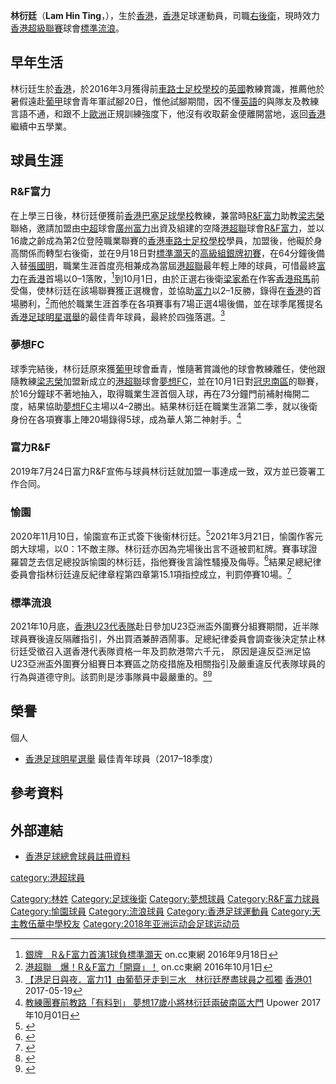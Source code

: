 {{Infobox football biography
| name        = 林衍廷 <br> Lam Hin Ting
| image       = Lam Hin Ting.jpg
| fullname    = 林衍廷
| nickname    = Fat Gor
| birth_date  = {{birth date and age|1999|12|9}}
| birth_place = [[香港|香港]]
| height      = {{height|m=1.75}}
| position    = [[右後衛|右後衛]]、[[右中場|右中場]]
| currentclub = [[香港流浪足球會|標準流浪]]
| clubnumber  =
| youthyears1 = 2008–2009
| youthclubs1 = [[傑志足球學校|香港巴塞足球學校]]
| youthyears2 = 2009–2016
| youthclubs2 = [[車路士足校學校_(香港)|車路士足校學校 (香港)]]
| years1 = 2016–2017
| clubs1 = [[富力R&F|富力R&F]]
| caps1  = 8
| goals1 = 0
| years2 = 2017–2019
| clubs2 = [[夢想體育會|夢想FC]]
| caps2  = 28
| goals2 = 5
| years3 = 2019–2020
| clubs3 = [[富力R&F|富力R&F]]
| caps3  = 5
| goals3 = 0
| years4 = 2020–2021
| clubs4 = [[愉園體育會|愉園]]
| caps4  = 14
| goals4 = 1
| years5 = 2021–
| clubs5 = [[香港流浪足球會|標準流浪]]
| caps5  = 0
| goals5 = 0
| nationalyears1 = 2018–
| nationalteam1  = [[香港奧運足球代表隊|香港U23]]
| nationalcaps1  = 7
| nationalgoals1 = 0
| nationalyears2 = 
| nationalteam2  = 
| nationalcaps2  = 
| nationalgoals2 = 
| pcupdate = 
| ntupdate = 
}}

'''林衍廷'''（'''Lam Hin Ting'''，{{bd|1999年|12月9日||}}），生於[[香港|香港]]，[[香港|香港]]足球運動員，司職[[右後衛|右後衛]]，現時效力[[香港超級聯賽|香港超級聯賽]]球會[[香港流浪足球會|標準流浪]]。

==早年生活==
林衍廷生於[[香港|香港]]，於2016年3月獲得前[[車路士足校學校_(香港)|車路士足校學校]]的[[英國|英國]]教練賞識，推薦他於暑假遠赴[[葡甲|葡甲]]球會{{link-en|派達德足校會|C.D. Cova da Piedade|派達德}}青年軍試腳20日，惟他試腳期間，因不懂[[英語|英語]]的與隊友及教練言語不通，和跟不上[[歐洲|歐洲]]正規訓練強度下，他沒有收取薪金便離開當地，返回[[香港|香港]]繼續中五學業。

==球員生涯==
===R&F富力===
在上學三日後，林衍廷便獲前[[傑志足球學校|香港巴塞足球學校]]教練，兼當時[[R&F富力足球會|R&F富力]]助教[[梁志榮|梁志榮]]聯絡，邀請加盟由[[中超|中超]]球會[[廣州富力足球俱樂部|廣州富力]]出資及組建的空降[[港超聯|港超聯]]球會[[R&F富力足球會|R&F富力]]，並以16歲之齡成為第2位登陸職業聯賽的[[車路士足校學校_(香港)|香港車路士足校學校]]學員，加盟後，他礙於身高關係而轉型右後衛，並在9月18日對[[標準灝天足球隊|標準灝天]]的[[2016–17年香港高級組銀牌|高級組銀牌初賽]]，在64分鐘後備入替[[張國明|張國明]]，職業生涯首度亮相兼成為當屆[[港超聯|港超聯]]最年輕上陣的球員，可惜最終[[R&F富力足球會|富力]]在[[香港|香港]]首場以0–1落敗，<ref>[http://hk.on.cc/hk/bkn/cnt/sport/20160918/bkn-20160918192920242-0918_00882_001.html 銀牌　R＆F富力首演1球負標準灝天] {{Wayback|url=http://hk.on.cc/hk/bkn/cnt/sport/20160918/bkn-20160918192920242-0918_00882_001.html |date=20170305004607 }} on.cc東網 2016年9月18日</ref>到10月1日，由於正選右後衛[[梁家希|梁家希]]在作客[[香港飛馬足球會|香港飛馬]]前受傷，使林衍廷在該場聯賽獲正選機會，並協助[[R&F富力足球會|富力]]以2–1反勝，錄得在[[香港|香港]]的首場勝利，<ref>[http://hk.on.cc/hk/bkn/cnt/sport/20160930/bkn-20160930215821152-0930_00882_001.html 港超聯　爆！R＆F富力「開齋」！] {{Wayback|url=http://hk.on.cc/hk/bkn/cnt/sport/20160930/bkn-20160930215821152-0930_00882_001.html |date=20161002200759 }}  on.cc東網 2016年10月1日</ref>而他於職業生涯首季在各項賽事有7場正選4場後備，並在球季尾獲提名[[香港足球明星選舉|香港足球明星選舉]]的最佳青年球員，最終於四強落選。<ref>[https://www.hk01.com/%E9%AB%94%E8%82%B2/92121/-%E6%B8%AF%E8%B6%B3%E6%97%A5%E8%88%87%E5%A4%9C-%E5%AF%8C%E5%8A%9B1-%E7%94%B1%E8%91%A1%E8%90%84%E7%89%99%E8%B5%B0%E5%88%B0%E4%B8%89%E6%B0%B4-%E6%9E%97%E8%A1%8D%E5%BB%B7%E6%AD%B7%E7%9B%A1%E7%90%83%E5%93%A1%E4%B9%8B%E5%AD%A4%E7%8D%A8 【港足日與夜．富力1】由葡萄牙走到三水　林衍廷歷盡球員之孤獨] [[香港01|香港01]] 2017-05-19</ref>

===夢想FC===
球季完結後，林衍廷原來獲[[葡甲|葡甲]]球會垂青，惟隨著賞識他的球會教練離任，使他跟隨教練[[梁志榮|梁志榮]]加盟新成立的[[港超聯|港超聯]]球會[[夢想足球隊|夢想FC]]，並在10月1日對[[南區足球會|冠忠南區]]的聯賽，於16分鐘球不著地抽入，取得職業生涯首個入球，再在73分鐘門前補射梅開二度，結果協助[[夢想足球隊|夢想FC]]主場以4–2勝出。結果林衍廷在職業生涯第二季，就以後衛身份在各項賽事上陣20場錄得5球，成為華人第二神射手。<ref>[https://www.upower.com.hk/article/108793-%E6%95%99%E7%B7%B4%E5%9C%98%E8%B3%BD%E5%89%8D%E6%95%99%E8%B7%AF%E3%80%8C%E6%9C%89%E6%96%99%E5%88%B0%E3%80%8D-%E5%A4%A2%E6%83%B317%E6%AD%B2%E5%B0%8F%E5%B0%87%E6%9E%97%E8%A1%8D%E5%BB%B7%E5%85%A9 教練團賽前教路「有料到」 夢想17歲小將林衍廷兩破南區大門] {{Wayback|url=https://www.upower.com.hk/article/108793-%E6%95%99%E7%B7%B4%E5%9C%98%E8%B3%BD%E5%89%8D%E6%95%99%E8%B7%AF%E3%80%8C%E6%9C%89%E6%96%99%E5%88%B0%E3%80%8D-%E5%A4%A2%E6%83%B317%E6%AD%B2%E5%B0%8F%E5%B0%87%E6%9E%97%E8%A1%8D%E5%BB%B7%E5%85%A9 |date=20190822210613 }} Upower 2017年10月01日</ref>

===富力R&F===
2019年7月24日富力R&F宣佈与球員林衍廷就加盟一事達成一致，双方並已簽署工作合同。

===愉園===
2020年11月10日，愉園宣布正式簽下後衞林衍廷。<ref>{{cite news|url=https://hk.on.cc/hk/bkn/cnt/sport/20201110/bkn-20201110171246878-1110_00882_001.html|title=港超聯　林衍廷加盟愉園　同「99仔」拍住上|newspaper=[[東網|東網]]|date=2020年11月10日}}</ref>2021年3月21日，愉園作客元朗大球場，以0：1不敵主隊。林衍廷亦因為完場後出言不遜被罰紅牌。賽事球證羅碧芝去信足總投訴愉園的林衍廷，指他賽後言論性騷擾及侮辱。<ref>{{Cite web|title=【港超聯】女球證羅碧芝去信足總 投訴林衍廷性騷擾言論|url=https://www.sportsroad.hk/archives/324292|access-date=2021-12-28|date=2021-03-23|last=體路|work=體路 Sportsroad|language=en-GB|archive-date=2021-12-28|archive-url=https://web.archive.org/web/20211228095237/https://www.sportsroad.hk/archives/324292|dead-url=no}}</ref>結果足總紀律委員會指林衍廷違反紀律章程第四章第15.1項指控成立，判罰停賽10場。<ref>{{cite news|url=https://www.wenweipo.com/a/202104/21/AP607f3be4e4b0476859b77de1.html|title=鮑家耀 林衍廷違紀各停賽10場|date=2021年4月21日|newspaper=[[文汇报_(香港)|文匯報]]|author=黎永淦|accessdate=2021年4月21日|archive-date=2021年4月21日|archive-url=https://web.archive.org/web/20210421012921/https://www.wenweipo.com/a/202104/21/AP607f3be4e4b0476859b77de1.html|dead-url=no}}</ref>

===標準流浪===
2021年10月底，[[香港23歲以下足球代表隊|香港U23代表隊]]赴日參加U23亞洲盃外圍賽分組賽期間，近半隊球員賽後違反隔離指引，外出買酒兼醉酒鬧事。足總紀律委員會調查後決定禁止林衍廷受徵召入選香港代表隊資格一年及罰款港幣六千元， 原因是違反亞洲足協U23亞洲盃外圍賽分組賽日本賽區之防疫措施及相關指引及嚴重違反代表隊球員的行為與道德守則。該罰則是涉事隊員中最嚴重的。<ref>{{Cite web|title=HKFA - News : 香港二十三歲以下代表隊違規事件的判決|url=https://www.hkfa.com/news_details2/18937|access-date=2021-12-28|work=www.hkfa.com}}</ref><ref>{{Cite web|title=港足︱U23醉酒生事風波 足總判10名球員禁召港隊一年及罰款 (16:38) - 20211228 - 體育|url=https://news.mingpao.com/ins/%e9%ab%94%e8%82%b2/article/20211228/s00006/1640680209620/%e6%b8%af%e8%b6%b3-u23%e9%86%89%e9%85%92%e7%94%9f%e4%ba%8b%e9%a2%a8%e6%b3%a2-%e8%b6%b3%e7%b8%bd%e5%88%a410%e5%90%8d%e7%90%83%e5%93%a1%e7%a6%81%e5%8f%ac%e6%b8%af%e9%9a%8a%e4%b8%80%e5%b9%b4%e5%8f%8a%e7%bd%b0%e6%ac%be|access-date=2021-12-28|work=明報新聞網 - 即時新聞 instant news|language=zh-hant|archive-date=2021-12-28|archive-url=https://web.archive.org/web/20211228094505/https://news.mingpao.com/ins/%e9%ab%94%e8%82%b2/article/20211228/s00006/1640680209620/%e6%b8%af%e8%b6%b3-u23%e9%86%89%e9%85%92%e7%94%9f%e4%ba%8b%e9%a2%a8%e6%b3%a2-%e8%b6%b3%e7%b8%bd%e5%88%a410%e5%90%8d%e7%90%83%e5%93%a1%e7%a6%81%e5%8f%ac%e6%b8%af%e9%9a%8a%e4%b8%80%e5%b9%b4%e5%8f%8a%e7%bd%b0%e6%ac%be|dead-url=no}}</ref>

== 榮譽 ==
;個人
* [[香港足球明星選舉|香港足球明星選舉]] 最佳青年球員（2017–18季度）

==參考資料==
{{Reflist}}

==外部連結==
* [https://www.hkfa.com/ch/club/300/detail?player=14790 香港足球總會球員註冊資料] {{Wayback|url=https://www.hkfa.com/ch/club/300/detail?player=14790 |date=20210119083111 }}

{{香港流浪足球會}}

{{DEFAULTSORT:Lam Hin Ting}} 
[[Category:林姓|Category:林姓]]
[[Category:足球後衛|Category:足球後衛]]
[[category:港超球員|category:港超球員]]
[[Category:夢想球員|Category:夢想球員]]
[[Category:R&F富力球員|Category:R&F富力球員]]
[[Category:愉園球員|Category:愉園球員]]
[[Category:流浪球員|Category:流浪球員]]
[[Category:香港足球運動員|Category:香港足球運動員]]
[[Category:天主教伍華中學校友|Category:天主教伍華中學校友]]
[[Category:2018年亚洲运动会足球运动员|Category:2018年亚洲运动会足球运动员]]